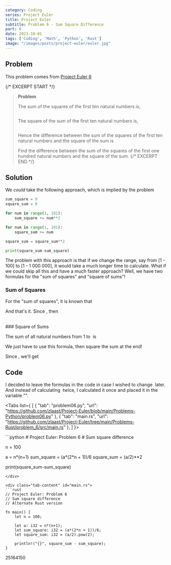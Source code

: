 ```yaml
---
category: Coding
series: Project Euler
title: Project Euler
subtitle: Problem 6 - Sum Square Difference
part: 6
date: 2023-10-01
tags: ['Coding', 'Math', 'Python', 'Rust']
image: "/images/posts/project-euler/euler.jpg"
---
```


## Problem

This problem comes from [Project Euler 6](https://projecteuler.net/problem=6)

{/* EXCERPT START */}
> **Problem**
>
> The sum of the squares of the first ten natural numbers is,
>
> <Math inline="false" eqn="1^2 + 2^2 + \ldots + 10^2 = 385" />
>
> The square of the sum of the first ten natural numbers is,
>
> <Math inline="false" eqn="(1 + 2 + \ldots + 10)^2 = 55^2 = 3025" />
>
> Hence the difference between the sum of the squares of the first ten natural numbers and the square of the sum is <Math eqn="3025-385 = 2640" />
>
> Find the difference between the sum of the squares of the first one hundred natural numbers and the square of the sum.
{/* EXCERPT END */}

## Solution

We _could_ take the following approach, which is implied by the problem

```python
sum_square = 0
square_sum = 0

for num in range(1, 101):
    sum_square += num**2

for num in range(1, 101):
    square_sum += num

square_sum = square_sum**2

print(square_sum-sum_square)
```

The problem with this approach is that if we change the range, say from [1 - 100] to [1 - 1 000 000], 
it would take a much longer time to calculate. What if we could skip all this and have a much faster approach? 
Well, we have two formulas for the "sum of squares" and "square of sums"!

### Sum of Squares

For the "sum of squares", it is known that
<Math inline="false" eqn="\sum\limits_{x=1}^{n}x^2 = \dfrac{ n(n+1)(2n+1) }{ 6 }" />


And that's it. Since <Math eqn="n = 100" />, then
<Math inline="false" eqn="\sum\limits_{x=1}^{100}x^2 = \dfrac{ 100 \times 101 \times 201 }{ 6 }" />

<br/>
### Square of Sums

The sum of all natural numbers from 1 to <Math eqn="n" /> is
<Math inline="false" eqn="\sum\limits_{1}^{n}n = \dfrac{ n(n+1) }{ 2 }" />

We just have to use this formula, then square the sum at the end!

Since <Math eqn="n = 100" />, we'll get
<Math inline="false" eqn="\left[\dfrac{ 100 \times 101 }{ 2 } \right]^2 = \dfrac{ 100 \times 101 \times 100 \times 101 }{ 4 }" />

## Code

I decided to leave the formulas in the code in case I wished to change <Math eqn="n" /> later. And instead of calculating <Math eqn="n(n+1)" /> twice, I calculated it once and placed it in the variable "<Math eqn="a" />".

<Tabs list={
    [
        {
            "tab": "problem06.py",
            "url": "https://github.com/zlaast/Project-Euler/blob/main/Problems-Python/problem06.py"
        },
        {
            "tab": "main.rs",
            "url": "https://github.com/zlaast/Project-Euler/tree/main/Problems-Rust/problem_6/src/main.rs"
        },
    ]
}>

<div class="tab-content" id="problem06.py">
```python
# Project Euler: Problem 6
# Sum square difference

n = 100

a = n*(n+1)
sum_square = (a*(2*n + 1))/6
square_sum = (a/2)**2

print(square_sum-sum_square)
```
</div>

<div class="tab-content" id="main.rs">
```rust
// Project Euler: Problem 6
// Sum square difference
// Alternate Rust version

fn main() {
    let n = 100;

    let a: i32 = n*(n+1);
    let sum_square: i32 = (a*(2*n + 1))/6;
    let square_sum: i32 = (a/2).pow(2);

    println!("{}", square_sum - sum_square);
}
```
</div>
</Tabs>

<Spoiler>
25164150
</Spoiler>